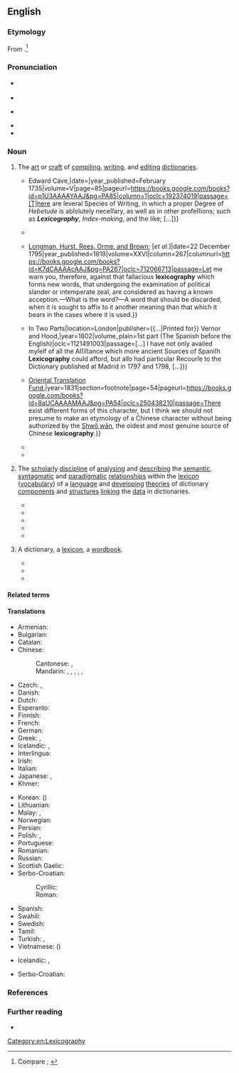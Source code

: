 ==English==
{{was wotd|2020|July|26}}

===Etymology===
{{PIE root|en|leǵ|gerbʰ}}
From {{confix|en|lexico|pos1=prefix meaning ‘speech; words’|graphy|pos2=suffix meaning ‘something written about a specified subject’}}.<ref>Compare {{R:OED Online|pos=n|id=107779|date=1902|nodot=yes}}; {{R:Lexico|pos=n}}</ref>

===Pronunciation===
* {{a|RP}} {{IPA|en|/ˌlɛksɪˈkɒɡɹəfi/}}
* {{audio|en|LL-Q1860 (eng)-Vealhurl-lexicography.wav|Audio (RP)}}
* {{a|GA}} {{IPA|en|/ˌlɛksɪˈkɑɡɹəfi/|/-sə-/}}
* {{audio|en|en-us-lexicography.mp3|Audio (GA)}}
* {{hyphenation|en|lex|i|co|gra|phy}}

===Noun===
{{en-noun|~|new=1}}

# {{lb|en|uncountable}} The [[art]] or [[craft#Noun|craft]] of [[compile|compiling]], [[write|writing]], and [[edit#Verb|editing]] [[dictionary|dictionaries]].
#* {{quote-journal|en|title=Craftsman, Feb. 22 &#91;[[Julian calendar]]&#93;. Nº 451.|editor=Sylvanus Urban [pseudonym; {{w|Edward Cave}}]|magazine=[[w:The Gentleman's Magazine|The Gentleman’s Magazine, and Historical Chronicle]]|location=London|publisher={{...|Printed by}} Edward Cave,{{nb...|at St John’s Gate.}}|date={{J2G|22 February 1735}}|year_published=February 1735|volume=V|page=85|pageurl=https://books.google.com/books?id=p1U3AAAAYAAJ&pg=PA85|column=1|oclc=192374019|passage=[T]here are ſeveral Species of Writing, in which a proper Degree of ''Hebetude'' is abſolutely neceſſary, as well as in other profeſſions; such as '''''Lexicography''''', ''Index-making'', and the like; [...]}}
#* {{RQ:Johnson Dictionary|chapter=Preface|url=https://archive.org/details/b30451541_0001/page/n14/mode/1up|passage=And ſuch is the fate of hapleſs '''lexicography''', that not only darkneſs, but light, impedes and diſtreſſes it; things may be not only too little, but too much known, to be happily illuſtrated.}}
#* {{quote-book|en|author=[[w:John Philpot Curran|[John Philpot] Curran]], defence counsel|chapter=612. Trial of James Weldon for High Treason,{{nb...|before the Court Holden under a Commission of Oyer and Terminer and General Gaol Delivery in and for the County of the City of Dublin, in the Kingdom of Ireland, on Monday December 21st, and Tuesday December 22nd: 36 George III. A.D. 1795.}}|editor={{w|Thomas Jones Howell}}|title=[[w:William Cobbett|Cobbett]]’s Complete Collection of State Trials and Proceedings for High Treason and Other Crimes and Misdemeanors{{nb...|from the Earliest Period to the Year 1783, with Notes and Other Illustrations: Compiled by T. B. Howell, Esq. F.R.S. F.S.A. and Continued from the Year 1783 to the Present Time: by Thomas Howell Jones, Esq.}}|location=London|publisher={{...|Printed by T[homas] C[urson] Hansard, Peterborough-Court, Fleet-Street: for}} [[w:Longman|Longman, Hurst, Rees, Orme, and Brown]]; [''et al.'']|date=22 December 1795|year_published=1819|volume=XXVI|column=267|columnurl=https://books.google.com/books?id=K7dCAAAAcAAJ&pg=PA267|oclc=712066713|passage=Let me warn you, therefore, against that fallacious '''lexicography''' which forms new words, that undergoing the examination of political slander or intemperate zeal, are considered as having a known acception.—What is the word?—A word that should be discarded, when it is sought to affix to it another meaning than that which it bears in the cases where it is used.}}
#* {{quote-book|en|author=Henry Neuman|chapter=Preface|chapterurl=https://books.google.com/books?id=9o04AAAAYAAJ&pg=PP9|title=A New Dictionary of the Spanish and English Languages; {{...|wherein the Words are Explained Agreeable to Their Different Meanings, and a Great Variety of Terms Relating to the Arts, Sciences, Trade, and Navigation, Carefully Elucidated. Compiled from the Best Authorities, by Henry Neuman.}} In Two Parts|location=London|publisher={{...|Printed for}} Vernor and Hood,{{nb...|J[ohn] Sewell, Cuthell and Martin, J. Walker, T[homas] Boosey, Lackington, Allen and Co., R. Lea, Otridge and Son, Ogilvy and Son, and J. Nunn; by T. Maiden, Sherbourne-Lane, Lombard-Street.}}|year=1802|volume_plain=1st part (The Spanish before the English)|oclc=1121491003|passage=[...] I have not only availed myſelf of all the Aſſiſtance which more ancient Sources of Spaniſh '''Lexicography''' could afford, but alſo had particular Recourſe to the Dictionary published at Madrid in 1797 and 1798, [...]}}
#* {{quote-book|en|author=Ying Hing Soo|chapter=Book Second|translator=Charles Fried. Neumann [''i.e.'', {{w|Karl Friedrich Neumann}}]|title=History of the Pirates who Infested the China Sea, from 1807 to 1810.{{nb...|Translated from the Chinese Original, with Notes and Illustrations}}|location=London|publisher={{...|Printed for the}} [[w:Royal Asiatic Society of Great Britain and Ireland#Oriental Translation Fund of Great Britain and Ireland|Oriental Translation Fund]],{{nb...|and sold by J[ohn] Murray, Albemarle Street; Parbury, Allen, & Co., Leadenhall Street; Thacker & Co., Calcutta; Treuttel & Würtz, Paris; and E. Fleischer, Leipsig}}|year=1831|section=footnote|page=54|pageurl=https://books.google.com/books?id=8aUCAAAAMAAJ&pg=PA54|oclc=250438210|passage=There exist different forms of this character, but I think we should not presume to make an etymology of a Chinese character without being authorized by the [[w:Shuowen Jiezi|Shwǒ wǎn]], the oldest and most genuine source of Chinese '''lexicography'''.}}
#* {{quote-book|en|author=A[nthony] P[aul] Cowie|chapter=The Role of the Computer in Learner Lexicography|title=English Dictionaries for Foreign Learners: A History|location=Oxford, Oxfordshire|publisher=[[w:Oxford University Press|Clarendon Press]]|year=1999|section=section 4.1 (Introduction)|page=118|pageurl=https://books.google.com/books?id=WRHzbsSjm0YC&pg=PA118|isbn=978-0-19-823506-4|passage=Without doubt, the most important single development in learner '''lexicography''' from the mid-1970s onwards has been the steadily increasing involvement of the computer at all stages of the dictionary-making process, from data gathering and analysis at one end, to compilation, production, and revision at the other.}}
#* {{quote-book|en|author=Amy Chi|chapter=Researching Pedagogical Lexicography|editor=Howard Jackson|title=The Bloomsbury Companion to Lexicography|series=Bloomsbury Companions|location=London; New York, N.Y.|publisher=Bloomsbury Academic, {{w|Bloomsbury Publishing}}|year=2013|page=165|pageurl=https://books.google.com/books?id=09JBAgAAQBAJ&pg=PA165|isbn=978-1-4725-4187-1|passage=A dictionary, as an art and craft of '''lexicography''', has always been closely associated with the notion of pedagogy.}}
# {{lb|en|uncountable|linguistics}} The [[scholarly]] [[discipline#Noun|discipline]] of [[analyse|analysing]] and [[describe|describing]] the [[semantic]], [[syntagmatic]] and [[paradigmatic]] [[relationship]]s within the [[lexicon]] ([[vocabulary]]) of a [[language]] and [[develop]]ing [[theory|theories]] of dictionary [[component]]s and [[structure#Noun|structures]] [[link#Verb|linking]] the [[data]] in dictionaries.
#* {{quote-book|en|author=Moses Stuart|authorlink=Moses Stuart|chapter=Changes of Consonants|title=A Grammar of the Hebrew Language|edition=3rd|location=Andover, Mass.|publisher=Flagg & Gould|year=1828|section=part II (Changes and Peculiarities of Consonants and Verbs), §&nbsp;105|page=51|pageurl=https://books.google.com/books?id=zyItAAAAYAAJ&pg=PA51|oclc=1036194|passage=But changes of this nature belong to '''''lexicography''''', as they do not affect the grammatical forms of words.}}
#* {{quote-book|en|author=Geo. Benedict Winer [''i.e.'', {{w|Georg Benedikt Winer}}]|chapter=§&nbsp;4. Grammatical Character of the N.T. Diction.|translators=J. H Agnew and O. G. Ebbeke|title=A Grammar of the Idioms of the Greek Language of the New Testament|location=Philadelphia, Pa.|publisher=Herman Hooker,{{nb...|corner of Chesnut and 5th Street.}}|year=1840|section=part I|page=37|pageurl=https://books.google.com/books?id=c7JNAAAAMAAJ&pg=PA37|oclc=982205048|passage=What the history of language in general teaches, that in course of time, there is less change in form than signification, in grammar than '''lexicography''', is true of the Greek.}}
#* {{quote-journal|en|author=Wilhelm Freund|authorlink=Wilhelm Freund|title=Article IV. Principles of Latin Lexicography.|translator=[[w:Theodore Dwight Woolsey|T[heodore] D[wight] Woolsey]]|editors=[[w:Bela Bates Edwards|B[ela] B[ates] Edwards]] and [[w:Edwards Amasa Park|E[dwards] A[masa] Park]]|journal=[[w:Bibliotheca Sacra|Bibliotheca Sacra and Theological Review]]|location=New York, N.Y.; London|publisher=[[w:Wiley (publisher)|Wiley & Putnam]]; Andover, Mass.: Allen, Morrill and Wardwell|month=February|year=1845|volume=II|issue=V|section=section I (Of the Idea and Elements of Latin Lexicography), §&nbsp;1|page=80|pageurl=https://books.google.com/books?id=9uEWAQAAIAAJ&pg=PA80|oclc=6052689|passage=If '''Lexicography''' in general is that science whose task it is to set forth the nature of every single word of a language through all the periods of its existence, it is the task of Latin '''lexicography''' in particular to set forth the nature of every single word of the Latin language, as it makes itself known in all the periods of the existence of that language; or more succinctly expressed, it is the object of Latin '''lexicography''' to give the history of every single word of the Latin language.}}
#* {{quote-journal|en|author=C. J. Ball|title=A Study in Biblical Philology|journal=Proceedings of the Society of Biblical Archæology|location=London|publisher={{w|Society of Biblical Archaeology}}|date=13 December 1911|volume=XXXIII|issue=CCXLIX|page=13|pageurl=https://books.google.com/books?id=qQsaAQAAIAAJ&pg=RA1-PA13|oclc=1113492364|passage=[T]he philologist may well refuse to accept a body of triliteral roots, developed on a highly artificial and uniform plan, as the ultimate fact in Semitic '''lexicography'''.}}
#* {{quote-book|en|author=Howard Jackson|chapter=Criticising Dictionaries|title=Lexicography: An Introduction|location=London; New York, N.Y.|publisher={{w|Routledge}}|year=2002|page=173|pageurl=https://books.google.com/books?id=iQZK1NvRSMAC&pg=PA173|isbn=978-0-415-23172-5|passage=Academic '''lexicography''', or 'metalexicography', as pursued in university departments of English or Linguistics, is concerned not primarily with the compiling of dictionaries&nbsp;– though academics may be involved in this, as consultants, for example&nbsp;– but with researching and teaching about the whole business of making dictionaries: their history, their typology, their structures, their users, and so on [...].}}
# {{lb|en|countable}} A dictionary, a [[lexicon]], a [[wordbook]].
#* {{quote-journal|en|author={{w|Joseph Story}}, Associate Judge of the [[w:Supreme Court of the United States|Supreme Court]]|author2=William P. Mason, reporter|title=United States ''vs.'' an Open Boat and Lading|journal=Reports of Cases Argued and Determined in the Circuit Court of the United States, for the First Circuit|location=Boston, Mass.|publisher=Hilliard, Gray, Little, and Wilkins|month=October|year=1828|year_published=1831|volume=V|page=134|pageurl=https://books.google.com/books?id=zyE8AAAAIAAJ&pg=PA134|oclc=1013340480|passage=There can be no doubt, that in a general sense a ''boat'' is a ''vessel'', for it is "a vehicle in which men or goods are carried on the water," which is one of the definitions of a ''vessel'' given in our '''lexicographies'''; [...]}}
#* {{quote-journal|en|title=A Bag of Wind|magazine=[[w:Putnam's Magazine|Putnam’s Monthly. A Magazine of Literature, Science, and Art]]|location=New York, N.Y.|publisher=Dix & Edwards,{{nb...|10 Park Place.}}; London: [[w:Sampson Low|Sampson Low, Son & Co.]]|month=March|year=1855|volume=V|issue=XXVII|page=251|pageurl=https://books.google.com/books?id=Nlw3AQAAMAAJ&pg=PA251|column=1|oclc=221113463|passage="Air put in motion" is the brief description of the wind in '''lexicographies'''; but what a contrast in quality according to its direction; [...]}}
#* {{quote-book|en|author=Christopher Leigh Connery|chapter=Textual Authority and Textual Practice|title=The Empire of the Text: Writing and Authority in Early Imperial China|location=Lanham, Md.; Oxford, Oxfordshire|publisher=[[w:Rowman & Littlefield|Rowman & Littlefield Publishers]]|year=1998|page=37|pageurl=https://books.google.com/books?id=MqeAvvCGlCEC&pg=PA37|isbn=978-0-8476-8738-1|passage=The earliest examples of dictionaries or '''lexicographies''' in nearly any culture serve more to regularize and standardize the lexicon than to list or inventory it, and as such would tend to take as their object textual rather than spoken language.}}

====Related terms====
{{col4|en|lexicographer|lexicographian|lexicographic|lexicographical|lexicographically|lexicological|lexicology|lexicon}}

====Translations====
{{trans-top|art or craft of compiling, writing, and editing dictionaries}}
* Armenian: {{t+|hy|բառարանագրություն}}
* Bulgarian: {{t|bg|съставяне на речници}}
* Catalan: {{t+|ca|lexicografia|f}}
* Chinese:
*: Cantonese: {{t|yue|詞典學}}, {{t|yue|词典学|tr=ci4 din2 hok6}}
*: Mandarin: {{t+|cmn|詞典學}}, {{t+|cmn|词典学|tr=cídiǎnxué}}, {{t+|cmn|辭書學}}, {{t+|cmn|辞书学|tr=císhūxué}}, {{t|cmn|詞典編輯}}, {{t|cmn|词典编辑|tr=cídiǎn biānjí}}
* Czech: {{t+|cs|lexikografie|f}}, {{t|cs|slovníkářství|n}}
* Danish: {{t|da|leksikografi}}
* Dutch: {{t+|nl|lexicografie|f}}
* Esperanto: {{t|eo|leksikografio}}
* Finnish: {{t+|fi|leksikografia}}
* French: {{t+|fr|lexicographie|f}}
* German: {{t+|de|Lexikographie|f}}
* Greek: {{t+|el|λεξικογραφία|f}}, {{t+|el|λεξικογράφηση|f}}
* Icelandic: {{t|is|orðabókargerð|f}}, {{t|is|orðabókagerð|f}}
* Interlingua: {{t|ia|lexicographia}}
* Irish: {{t|ga|foclóireacht|f}}
* Italian: {{t+|it|lessicografia|f}}
* Japanese: {{t|ja|辞書編集|tr=じしょへんしゅう, jisho henshū}}, {{t|ja|辞書学|tr=じしょがく, jishogaku}}
* Khmer: {{t+|km|វចនលេខន៍|tr=vaj ja nak lek}}
{{trans-mid}}
* Korean: {{t+|ko|사전학}} ({{t|ko|詞典學}})
* Lithuanian: {{t|lt|leksikografija|f}}
* Malay: {{t|ms|perkamusan}}, {{t|ms|leksikografi}}
* Norwegian: {{t+|no|leksikografi}}
* Persian: {{t|fa|فرهنگ‌نویسی|tr=farhang-nevisi}}
* Polish: {{t+|pl|leksykografia|f}}, {{t+|pl|słownikarstwo|n}}
* Portuguese: {{t+|pt|lexicografia|f}}
* Romanian: {{t+|ro|lexicografie|f}}
* Russian: {{t+|ru|лексикогра́фия|f}}
* Scottish Gaelic: {{t|gd|faclaireachd|f}}
* Serbo-Croatian:
*: Cyrillic: {{t|sh|лексикогра̀фија|f}}
*: Roman: {{t+|sh|leksikogràfija|f}}
* Spanish: {{t+|es|lexicografía|f}}
* Swahili: {{t|sw|leksikografia}}
* Swedish: {{t+|sv|lexikografi}}
* Tamil: {{t+|ta|பேரகரமுதலி|sc=Taml}}
* Turkish: {{t+|tr|sözlükbilim}}, {{t+|tr|sözlükçülük}}
* Vietnamese: {{t+|vi|từ điển học}} ({{t|vi|詞典學}})
{{trans-bottom}}

{{trans-top|scholarly discipline of analyzing and describing lexical relationships and developing dictionary structures}}
* Icelandic: {{t|is|orðabókafræði|f}}, {{t|is|orðabókarfræði|f}}
{{trans-mid}}
* Serbo-Croatian: {{t+|sh|leksikografija|f}}
{{trans-bottom}}

===References===
<references />

===Further reading===
* {{pedia}}

[[Category:en:Lexicography]]